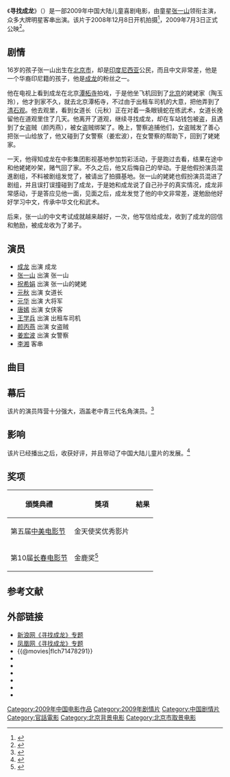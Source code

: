 {{电影信息框
| 片名     = 寻找成龙
| 电影原名 = ''{{lang|en|Looking for Jackie}}''
| 图像     = Looking for Jackie.jpg
| 图像说明 = 海报
| 导演     = [[方刚亮|方刚亮]]、[[江平_(導演)|江平]]
| 监制     = 金忠強、吳明才
| 制片     = [[袁庭|袁庭]]
| 编剧     = [[华萱|华萱]]、[[吴加敏|吴加敏]]
| 原著     = 
| 主演     = [[张一山|张一山]]<br>[[成龙|成龙]]<br>[[姜宏波|姜宏波]]<br>[[元秋|元秋]]<br>[[元华|元华]]
| 配乐     = [[居文沛|居文沛]]、[[捞仔_(音乐家)|捞仔]]
| 摄影     = [[龙申松|龙申松]]
| 剪辑     = 李廣添
| 制片商   = 
| 发行商   = 中国电影集团公司<br>中国儿童电影制片厂<br>电影频道节目中心<br>八一电影制片厂<br>中影星美电影院线有限公司<br>北京橙天智鸿影视制作有限公司<br>南通电视台<br>东洋一房子影视制作有限公司<br>北京华诚广告有限公司
| 上映日期 = 2009年7月3日（{{CHNML}}）
| 片长     = 84分钟
| 产地     = {{CHNML}}
| 语言     = 普通话
| 预算     = 
| 票房     = 800万人民币<ref>{{cite web |url=http://ent.ifeng.com/movie/news/mainland/detail_2009_07/11/98459_0.shtml |title=《寻找成龙》一周票房800万 创国产儿童片纪录|accessdate=2012-03-10 |date=2009-07-11|work=凤凰网}}</ref>
| 前集     = 
| 续集     = 
| cn_name  = 
| tw_name  = 功夫小子尋龍記
| hk_name  = 
}}
《'''寻找成龙'''》（{{lang-en|''Looking for Jackie''}}）是一部2009年中国大陆儿童喜剧电影，由童星[[张一山|张一山]]领衔主演，众多大牌明星客串出演。该片于2008年12月8日开机拍摄<ref>{{cite news | title=成龙首拍儿童喜剧 《寻找成龙》北京怀柔秘密开机(图) | url=http://ent.ifeng.com/movie/news/mainland/200812/1209_1845_913295.shtml |work=[[凤凰网|凤凰网]]|accessdate=2012-03-10 |date=2008-12-09}}</ref>，2009年7月3日正式公映<ref>{{cite news | title=《寻找成龙》公映 成龙赶场宣传群星齐贺(图) | url=http://ent.sina.com.cn/m/c/2009-07-03/09342594202.shtml | work=[[新浪|新浪]] |accessdate=2012-03-10 |date=2009-07-03}}</ref>。

== 剧情 ==
16岁的孩子张一山出生在[[北京市|北京市]]，却是[[印度尼西亚|印度尼西亚]]公民，而且中文非常差，他是一个华裔印尼籍的孩子，他是[[成龙|成龙]]的粉丝之一。

他在电视上看到成龙在北京[[潭柘寺|潭柘寺]]拍戏，于是他坐飞机回到了[[北京|北京]]的姥姥家（陶玉玲），他才到家不久，就去北京潭柘寺，不过由于出租车司机的大意，把他弄到了[[清石观|清石观]]。他去观里，看到女道长（元秋）正在对着一条眼镜蛇在练武术，女道长挽留他在道观里住了几天。他离开了道观，继续寻找成龙，却在车站钱包被盗，且遇到了女盗贼（颜丙燕），被女盗贼绑架了。晚上，警察追捕他们，女盗贼发了善心把张一山给放了，他又碰到了女警察（姜宏波），在女警察的帮助下，回到了姥姥家。

一天，他得知成龙在中影集团影视基地参加剪彩活动，于是跑过去看，结果在途中和他姥姥吵架，赌气回了家。不久之后，他又后悔自己的举动。于是他假扮演员混進剧组，不料被剧组发觉了，被请出了拍摄基地。张一山的姥姥也假扮演员混进了剧组，并且误打误撞碰到了成龙，于是她和成龙说了自己孙子的真实情况，成龙非常感动，于是答应见他一面，见面之后，成龙发觉了他的中文非常差，遂勉励他好好学习中文，传承中华文化和武术。

后来，张一山的中文考试成就越来越好，一次，他写信给成龙，收到了成龙的回信和勉励，被成龙收为了弟子。

== 演员 ==
*[[成龙|成龙]] 出演 成龙
*[[张一山|张一山]] 出演 张一山
*[[祝希娟|祝希娟]] 出演 张一山的姥姥
*[[元秋|元秋]] 出演 女道长
*[[元华|元华]] 出演 大将军
*[[唐嫣|唐嫣]] 出演 女侠客
*[[王学兵|王学兵]] 出演 出租车司机
*[[颜丙燕|颜丙燕]] 出演 女盗贼
*[[姜宏波|姜宏波]] 出演 女警察
*[[李湘_(主持人)|李湘]] 客串

== 曲目 ==
{{Track listing
| collapsed        = no
| total_length     = 
| all_writing      = 
| all_lyrics       = 
| all_music        = 
| arranger_credits = 
| extra_column     = 歌手
| title1           = 《师父》
| note1            = 主题曲
| lyrics1          = 王平久
| music1           = 严丹丹
| extra1           = [[新七小福|新七小福]]
| length1          = 
}}

== 幕后 ==
该片的演员阵营十分强大，涵盖老中青三代名角演员。<ref>{{cite web |url=http://ent.ifeng.com/movie/news/mainland/detail_2009_05/26/95705_0.shtml |title=《寻找成龙》媒体看片 演员阵容强大受瞩目(组图) |accessdate=2012-03-10 |date=2009-05-26|work=凤凰网}}</ref>

== 影响 ==
该片已经播出之后，收获好评，并且带动了中国大陆儿童片的发展。<ref>{{cite web |url=http://ent.sina.com.cn/m/c/2009-07-15/19382612033.shtml |title=《寻找成龙》票房过千万 带动儿童片产量井喷 |accessdate=2012-03-10 |date=2009-07-15|work=新浪}}</ref>

== 奖项 ==
{|class="wikitable"
!頒獎典禮!!獎項!!結果
|-
|第五届[[中美电影节|中美电影节]]||金天使奖优秀影片||{{won}}
|-
|第10届[[长春电影节|长春电影节]]||金鹿奖<ref>{{cite news | title=第十届中国长春电影节入围影片名单出炉 | url=http://ent.sina.com.cn/m/c/2010-08-12/08123048837.shtml |work=新浪 |accessdate=2012-03-10 |date=2010-08-12}}</ref>||{{nom}}
|}

==参考文献==
{{reflist}}

== 外部链接 ==
*[http://ent.sina.com.cn/f/m/lookingforjackie/ 新浪网《寻找成龙》专题]
*[http://app.ent.ifeng.com/movie/detail/1810 凤凰网《寻找成龙》专题]{{Dead link}}
*{{@movies|flch71478291}}
*{{hkmdb title|13907}}
*{{Mtime|94196}}
*{{douban}}
*{{rotten-tomatoes|looking-for-an-angel}}
*{{Amg movie|520883}}
*{{imdb title|1478291}}

{{成龙}}

{{DEFAULTSORT:Xunzhao寻找成龙}}
[[Category:2009年中国电影作品|Category:2009年中国电影作品]]
[[Category:2009年剧情片|Category:2009年剧情片]]
[[Category:中国剧情片|Category:中国剧情片]]
[[Category:官話電影|Category:官話電影]]
[[Category:北京背景电影|Category:北京背景电影]]
[[Category:北京市取景电影|Category:北京市取景电影]]